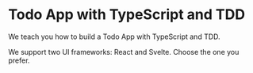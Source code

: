 
# Todo App with TypeScript and TDD

We teach you how to build a Todo App with TypeScript and TDD.

We support two UI frameworks: React and Svelte. Choose the one you prefer.

<Cards>
  <Card title='Vanilla JS' href='/todo-app/vanilla-js' />
  <Card title='React' href='/todo-app/react' />
  <Card title='Svelte' href='/todo-app/svelte' />
</Cards>
